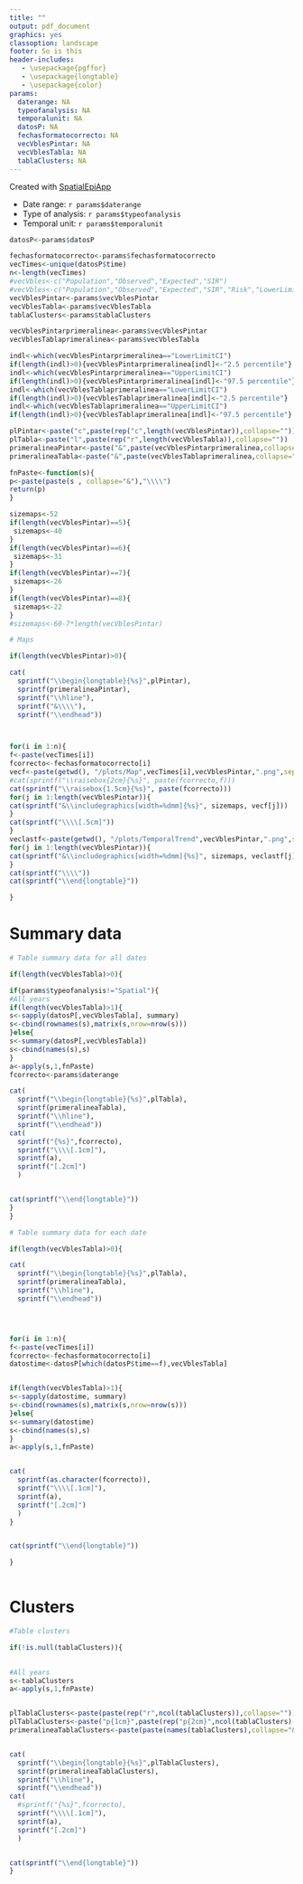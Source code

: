 ```yaml
---
title: ""
output: pdf_document
graphics: yes
classoption: landscape
footer: So is this
header-includes:
   - \usepackage{pgffor}
   - \usepackage{longtable}
   - \usepackage{color}
params:
  daterange: NA
  typeofanalysis: NA
  temporalunit: NA
  datosP: NA
  fechasformatocorrecto: NA
  vecVblesPintar: NA
  vecVblesTabla: NA
  tablaClusters: NA
---
```


\begin{center}
\begin{huge}
Report
\end{huge}
\end{center}

Created with [SpatialEpiApp](http://Paula-Moraga.github.io/software)

*   Date range: `r params$daterange`
*   Type of analysis: `r params$typeofanalysis`
*   Temporal unit: `r params$temporalunit`

```r

datosP<-params$datosP

fechasformatocorrecto<-params$fechasformatocorrecto
vecTimes<-unique(datosP$time)
n<-length(vecTimes)
#vecVbles<-c("Population","Observed","Expected","SIR")
#vecVbles<-c("Population","Observed","Expected","SIR","Risk","LowerLimitCI","UpperLimitCI")
vecVblesPintar<-params$vecVblesPintar
vecVblesTabla<-params$vecVblesTabla
tablaClusters<-params$tablaClusters

vecVblesPintarprimeralinea<-params$vecVblesPintar
vecVblesTablaprimeralinea<-params$vecVblesTabla

indl<-which(vecVblesPintarprimeralinea=="LowerLimitCI")
if(length(indl)>0){vecVblesPintarprimeralinea[indl]<-"2.5 percentile"}
indl<-which(vecVblesPintarprimeralinea=="UpperLimitCI")
if(length(indl)>0){vecVblesPintarprimeralinea[indl]<-"97.5 percentile"}
indl<-which(vecVblesTablaprimeralinea=="LowerLimitCI")
if(length(indl)>0){vecVblesTablaprimeralinea[indl]<-"2.5 percentile"}
indl<-which(vecVblesTablaprimeralinea=="UpperLimitCI")
if(length(indl)>0){vecVblesTablaprimeralinea[indl]<-"97.5 percentile"}

plPintar<-paste("c",paste(rep("c",length(vecVblesPintar)),collapse=""))
plTabla<-paste("l",paste(rep("r",length(vecVblesTabla)),collapse=""))
primeralineaPintar<-paste("&",paste(vecVblesPintarprimeralinea,collapse="&"),"\\\\")
primeralineaTabla<-paste("&",paste(vecVblesTablaprimeralinea,collapse="&"),"\\\\")

fnPaste<-function(s){
p<-paste(paste(s , collapse="&"),"\\\\")
return(p)
} 

sizemaps<-52
if(length(vecVblesPintar)==5){
 sizemaps<-40
}
if(length(vecVblesPintar)==6){
 sizemaps<-31
}
if(length(vecVblesPintar)==7){
 sizemaps<-26
}
if(length(vecVblesPintar)==8){
 sizemaps<-22
}
#sizemaps<-60-7*length(vecVblesPintar)


```

```r
# Maps

if(length(vecVblesPintar)>0){

cat(
  sprintf("\\begin{longtable}{%s}",plPintar),
  sprintf(primeralineaPintar),
  sprintf("\\hline"),
  sprintf("&\\\\"),
  sprintf("\\endhead"))



for(i in 1:n){
f<-paste(vecTimes[i])
fcorrecto<-fechasformatocorrecto[i]
vecf<-paste(getwd(), "/plots/Map",vecTimes[i],vecVblesPintar,".png",sep="")
#cat(sprintf("\\raisebox{2cm}{%s}", paste(fcorrecto,f)))
cat(sprintf("\\raisebox{1.5cm}{%s}", paste(fcorrecto)))
for(j in 1:length(vecVblesPintar)){
cat(sprintf("&\\includegraphics[width=%dmm]{%s}", sizemaps, vecf[j]))
}
cat(sprintf("\\\\[.5cm]")) 
}
veclastf<-paste(getwd(), "/plots/TemporalTrend",vecVblesPintar,".png",sep="")
for(j in 1:length(vecVblesPintar)){
cat(sprintf("&\\includegraphics[width=%dmm]{%s}", sizemaps, veclastf[j]))
}
cat(sprintf("\\\\")) 
cat(sprintf("\\end{longtable}"))

}
```

\newpage

# Summary data

```r
# Table summary data for all dates

if(length(vecVblesTabla)>0){

if(params$typeofanalysis!="Spatial"){
#All years
if(length(vecVblesTabla)>1){
s<-sapply(datosP[,vecVblesTabla], summary)
s<-cbind(rownames(s),matrix(s,nrow=nrow(s)))
}else{
s<-summary(datosP[,vecVblesTabla])
s<-cbind(names(s),s)
}
a<-apply(s,1,fnPaste)
fcorrecto<-params$daterange

cat(
  sprintf("\\begin{longtable}{%s}",plTabla),
  sprintf(primeralineaTabla),
  sprintf("\\hline"),
  sprintf("\\endhead"))
cat(
  sprintf("{%s}",fcorrecto),
  sprintf("\\\\[.1cm]"),
  sprintf(a),
  sprintf("[.2cm]")
  )


cat(sprintf("\\end{longtable}"))
}
}
```

```r
# Table summary data for each date

if(length(vecVblesTabla)>0){

cat(
  sprintf("\\begin{longtable}{%s}",plTabla),
  sprintf(primeralineaTabla),
  sprintf("\\hline"),
  sprintf("\\endhead"))




for(i in 1:n){
f<-paste(vecTimes[i])
fcorrecto<-fechasformatocorrecto[i]
datostime<-datosP[which(datosP$time==f),vecVblesTabla]


if(length(vecVblesTabla)>1){
s<-sapply(datostime, summary)
s<-cbind(rownames(s),matrix(s,nrow=nrow(s)))
}else{
s<-summary(datostime)
s<-cbind(names(s),s)
}
a<-apply(s,1,fnPaste)


cat(
  sprintf(as.character(fcorrecto)),
  sprintf("\\\\[.1cm]"),
  sprintf(a),
  sprintf("[.2cm]")
  )
}


cat(sprintf("\\end{longtable}"))

}
      
```

\newpage

# Clusters

```r
#Table clusters

if(!is.null(tablaClusters)){

  
#All years
s<-tablaClusters
a<-apply(s,1,fnPaste)


plTablaClusters<-paste(paste(rep("r",ncol(tablaClusters)),collapse=""))
plTablaClusters<-paste("p{1cm}",paste(rep("p{2cm}",ncol(tablaClusters)-2),collapse=""),"p{6cm}")
primeralineaTablaClusters<-paste(paste(names(tablaClusters),collapse="&"),"\\\\")


cat(
  sprintf("\\begin{longtable}{%s}",plTablaClusters),
  sprintf(primeralineaTablaClusters),
  sprintf("\\hline"),
  sprintf("\\endhead"))
cat(
  #sprintf("{%s}",fcorrecto),
  sprintf("\\\\[.1cm]"),
  sprintf(a),
  sprintf("[.2cm]")
  )


cat(sprintf("\\end{longtable}"))
}

```

